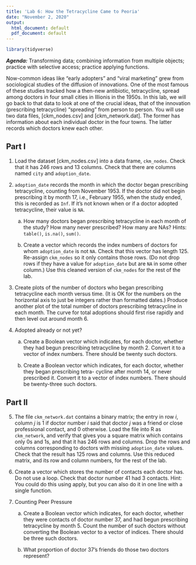 ```yaml
---
title: 'Lab 6: How the Tetracycline Came to Peoria'
date: "November 2, 2020"
output:
  html_document: default
  pdf_document: default
---
```

```r
library(tidyverse)
```

***Agenda:*** Transforming data; combining information from multiple objects; practice with selective access; practice applying functions.

Now-common ideas like “early adopters” and “viral marketing” grew from sociological studies of the diffusion of innovations. One of the most famous of these studies tracked how a then-new antibiotic, tetracycline, spread among doctors in four small cities in Illionis in the 1950s. In this lab, we will go back to that data to look at one of the crucial ideas, that of the innovation (prescribing tetracycline) “spreading” from person to person.
You will use two data files, [ckm_nodes.csv] and [ckm_network.dat]. The former has information about each individual doctor in the four towns. The latter records which doctors knew each other.

Part I
------
1. Load the dataset [ckm_nodes.csv] into a data frame, `ckm_nodes`. Check that it has 246 rows and 13 columns. Check that there are columns named `city` and `adoption_date`.

2. `adoption_date` records the month in which the doctor began prescribing tetracycline, counting from November 1953. If the doctor did not begin prescribing it by month 17, i.e., February 1955, when the study ended, this is recorded as `Inf`. If it’s not known when or if a doctor adopted tetracycline, their value is `NA`.
    a. How many doctors began prescribing tetracycline in each month of the study? How many never prescribed? How many are NAs? Hints: `table()`, `is.na()`, `sum()`.
  
    b. Create a vector which records the index numbers of doctors for whom `adoption_date` is not `NA`. Check that this vector has length 125. Re-assign `ckm_nodes` so it only contains those rows. (Do not drop rows if they have a value for `adoption_date` but are `NA` in some other column.) Use this cleaned version of `ckm_nodes` for the rest of the lab.
  
3. Create plots of the number of doctors who began prescribing tetracycline each month versus time. (It is OK for the numbers on the horizontal axis to just be integers rather than formatted dates.) Produce another plot of the total number of doctors prescribing tetracycline in each month. The curve for total adoptions should first rise rapidly and then level out around month 6.

4. Adopted already or not yet?
    a. Create a Boolean vector which indicates, for each doctor, whether they had begun prescribing tetracycline by month 2. Convert it to a vector of index numbers. There should be twenty such doctors.
 
    b. Create a Boolean vector which indicates, for each doctor, whether they began prescribing tetra- cycline after month 14, or never prescribed it. Convert it to a vector of index numbers. There should be twenty-three such doctors.

Part II
----------
5. The file `ckm_network.dat` contains a binary matrix; the entry in row $i$, column $j$ is 1 if doctor number $i$ said that doctor $j$ was a friend or close professional contact, and 0 otherwise. Load the file into R as `ckm_network`, and verify that gives you a square matrix which contains only 0s and 1s, and that it has 246 rows and columns. Drop the rows and columns corresponding to doctors with missing `adoption_date` values. Check that the result has 125 rows and columns. Use this reduced matrix, and its row and column numbers, for the rest of the lab.

6. Create a vector which stores the number of contacts each doctor has. Do not use a loop. Check that doctor number 41 had 3 contacts.
Hint: You could do this using apply, but you can also do it in one line with a single function.

7. Counting Peer Pressure
    a. Create a Boolean vector which indicates, for each doctor, whether they were contacts of doctor number 37, and had begun prescribing tetracycline by month 5. Count the number of such doctors without converting the Boolean vector to a vector of indices. There should be three such doctors.

    b. What proportion of doctor 37’s friends do those two doctors represent? 